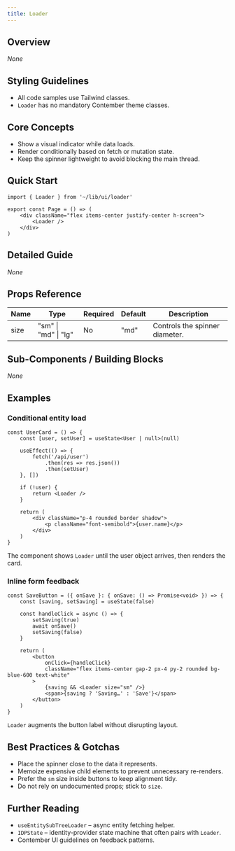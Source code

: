 ```yaml
---
title: Loader
---
```


<!-- Edited by human: false -->
<!-- Examples count: 15 -->
<!-- Source examples: 0 -->
<!-- Playground examples: 5 -->
<!-- External examples: 10 -->
<!-- Import examples: 8 -->

## Overview
_None_

## Styling Guidelines
* All code samples use Tailwind classes.  
* `Loader` has no mandatory Contember theme classes.

## Core Concepts
* Show a visual indicator while data loads.  
* Render conditionally based on fetch or mutation state.  
* Keep the spinner lightweight to avoid blocking the main thread.

## Quick Start
```tsx
import { Loader } from '~/lib/ui/loader'

export const Page = () => (
	<div className="flex items-center justify-center h-screen">
		<Loader />
	</div>
)
```

## Detailed Guide
_None_

## Props Reference
| Name | Type | Required | Default | Description |
|------|------|----------|---------|-------------|
| size | "sm" &#124; "md" &#124; "lg" | No | "md" | Controls the spinner diameter. |

## Sub-Components / Building Blocks
_None_

## Examples

### Conditional entity load
```tsx
const UserCard = () => {
	const [user, setUser] = useState<User | null>(null)

	useEffect(() => {
		fetch('/api/user')
			.then(res => res.json())
			.then(setUser)
	}, [])

	if (!user) {
		return <Loader />
	}

	return (
		<div className="p-4 rounded border shadow">
			<p className="font-semibold">{user.name}</p>
		</div>
	)
}
```
The component shows `Loader` until the user object arrives, then renders the card.

### Inline form feedback
```tsx
const SaveButton = ({ onSave }: { onSave: () => Promise<void> }) => {
	const [saving, setSaving] = useState(false)

	const handleClick = async () => {
		setSaving(true)
		await onSave()
		setSaving(false)
	}

	return (
		<button
			onClick={handleClick}
			className="flex items-center gap-2 px-4 py-2 rounded bg-blue-600 text-white"
		>
			{saving && <Loader size="sm" />}
			<span>{saving ? 'Saving…' : 'Save'}</span>
		</button>
	)
}
```
`Loader` augments the button label without disrupting layout.

## Best Practices & Gotchas
* Place the spinner close to the data it represents.  
* Memoize expensive child elements to prevent unnecessary re-renders.  
* Prefer the `sm` size inside buttons to keep alignment tidy.  
* Do not rely on undocumented props; stick to `size`.

## Further Reading
* `useEntitySubTreeLoader` – async entity fetching helper.  
* `IDPState` – identity-provider state machine that often pairs with `Loader`.  
* Contember UI guidelines on feedback patterns.

<!-- End of Generated Documentation -->